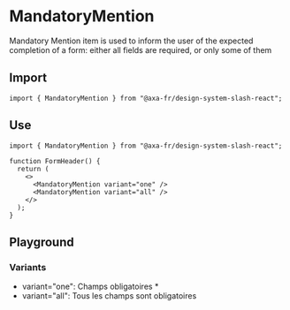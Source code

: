 
<Meta of={MandatoryMentionStories} />

# MandatoryMention

Mandatory Mention item is used to inform the user of the expected completion of a form: either all fields are required, or only some of them

## Import

```tsx
import { MandatoryMention } from "@axa-fr/design-system-slash-react";
```

## Use

```tsx
import { MandatoryMention } from "@axa-fr/design-system-slash-react";

function FormHeader() {
  return (
    <>
      <MandatoryMention variant="one" />
      <MandatoryMention variant="all" />
    </>
  );
}
```

## Playground

<Story of={MandatoryMentionStories.Default} />

<Controls of={MandatoryMentionStories.Default} />

### Variants

- variant="one": Champs obligatoires \*
- variant="all": Tous les champs sont obligatoires
